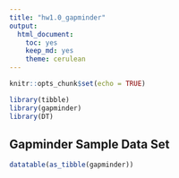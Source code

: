 ```yaml
---
title: "hw1.0_gapminder"
output:
  html_document:
    toc: yes
    keep_md: yes
    theme: cerulean
---
```


```r
knitr::opts_chunk$set(echo = TRUE)
```

```r
library(tibble)
library(gapminder)
library(DT)
```

## Gapminder Sample Data Set

```r
datatable(as_tibble(gapminder))
```

